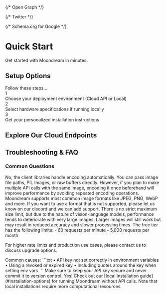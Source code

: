 
<Head>
  <title>Quick Start - Moondream Documentation</title>
  <meta name="description" content="Get up and running with Moondream vision AI in minutes. Step-by-step guide for installation, setup, and basic usage for both local and cloud deployments." />
  <meta name="viewport" content="width=device-width, initial-scale=1" />
  
  {/* Open Graph */}
  <meta property="og:title" content="Quick Start Guide - Get Started with Moondream Vision AI" />
  <meta property="og:description" content="Get up and running with Moondream vision AI in minutes. Step-by-step guide for installation, setup, and basic usage for both local and cloud deployments." />
  <meta property="og:type" content="website" />
  <meta property="og:url" content="https://docs.moondream.ai/quick-start" />
  
  
  {/* Twitter */}
  <meta name="twitter:card" content="summary_large_image" />
  <meta name="twitter:title" content="Quick Start Guide - Get Started with Moondream Vision AI" />
  <meta name="twitter:description" content="Get up and running with Moondream vision AI in minutes. Step-by-step guide for installation, setup, and basic usage for both local and cloud deployments." />
  
  
  {/* Schema.org for Google */}
  <script type="application/ld+json">
    {JSON.stringify({
      "@context": "https://schema.org",
      "@type": "HowTo",
      "name": "Getting Started with Moondream Vision AI",
      "description": "Step-by-step guide for installing and setting up Moondream vision AI",
      "step": [
        {
          "@type": "HowToStep",
          "name": "Installation",
          "text": "Install Moondream via pip or npm"
        },
        {
          "@type": "HowToStep",
          "name": "Configuration",
          "text": "Set up your API key and initialize the model"
        },
        {
          "@type": "HowToStep",
          "name": "First Use",
          "text": "Run your first image analysis with Moondream"
        }
      ]
    })}
  </script>
</Head>

# Quick Start

Get started with Moondream in minutes.

## Setup Options

<div className="relative">
  <div className="bg-gradient-to-b from-blue-50/50 to-transparent pb-10 rounded-2xl mb-8">
    <div className="flex items-start gap-8">
      <div className="flex-1">
        <div className="text-gray-600">
          Follow these steps...
          <div className="mt-6 space-y-6">
            <div className="flex items-center gap-4">
              <div className="flex-shrink-0 w-8 h-8 rounded-full bg-blue-100 text-blue-500 font-medium flex items-center justify-center">
                1
              </div>
              <div>Choose your deployment environment (Cloud API or Local)</div>
            </div>
            <div className="flex items-center gap-4">
              <div className="flex-shrink-0 w-8 h-8 rounded-full bg-blue-100 text-blue-500 font-medium flex items-center justify-center">
                2
              </div>
              <div>Select hardware specifications if running locally</div>
            </div>
            <div className="flex items-center gap-4">
              <div className="flex-shrink-0 w-8 h-8 rounded-full bg-blue-100 text-blue-500 font-medium flex items-center justify-center">
                3
              </div>
              <div>Get your personalized installation instructions</div>
            </div>
          </div>
        </div>
      </div>
    </div>
  </div>

  <ConfigSelector />
</div>

## Explore Our Cloud Endpoints

<div className="grid grid-cols-1 md:grid-cols-2 gap-6 mt-8">
  <EndpointCard
    icon="💬"
    title="/query"
    description="Ask natural language questions about images and receive detailed answers"
    href="/cloud/query"
  />

  <EndpointCard
    icon="📝"
    title="/caption"
    description="Generate accurate and natural image captions"
    href="/cloud/caption"
  />

  <EndpointCard
    icon="🔍"
    title="/detect"
    description="Detect and locate objects in images"
    href="/cloud/detect"
  />

  <EndpointCard
    icon="📍"
    title="/point"
    description="Get precise coordinate locations for objects in images"
    href="/cloud/point"
  />
</div>

## Troubleshooting & FAQ



### Common Questions

<FaqDropdown question='Do I need to encode images before using them with `vl`?'>
  No, the client libraries handle encoding automatically. You can pass image file paths, PIL Images, or raw buffers directly. However, if you plan to make multiple API calls with the same image, encoding it once beforehand will improve performance by avoiding repeated encoding operations.
</FaqDropdown>

<FaqDropdown question='What image formats does Moondream support?'>
  Moondream supports most common image formats like JPEG, PNG, WebP and more. If you want to use a format that is not supported, please let us know on our discord and we can add support.
</FaqDropdown>

<FaqDropdown question="What's the maximum image size supported?">
  There is no strict maximum size limit, but due to the nature of vision-language models, performance tends to deteriorate with very large images. Larger images will still work but may result in reduced accuracy and slower processing times.
</FaqDropdown>

<FaqDropdown question="How do I handle API rate limits? What are the limits for the free tier?">
  The free tier has the following limits:
  - 60 requests per minute
  - 5,000 requests per month

  For higher rate limits and production use cases, please contact us to discuss upgrade options.
</FaqDropdown>

<FaqDropdown question='Why am I getting "Invalid API Key" errors?'>
  Common causes:
  ```txt
  • API key not set correctly in environment variables
  • Using a revoked or expired key
  • Including quotes around the key when setting env vars
  ```
  Make sure to keep your API key secure and never commit it to version control.
</FaqDropdown>

<FaqDropdown question='Can I use Moondream offline?'>
  Yes! Check out our [local installation guide](#installation-options) for running Moondream without API calls. Note that local installations require more computational resources.
</FaqDropdown>
